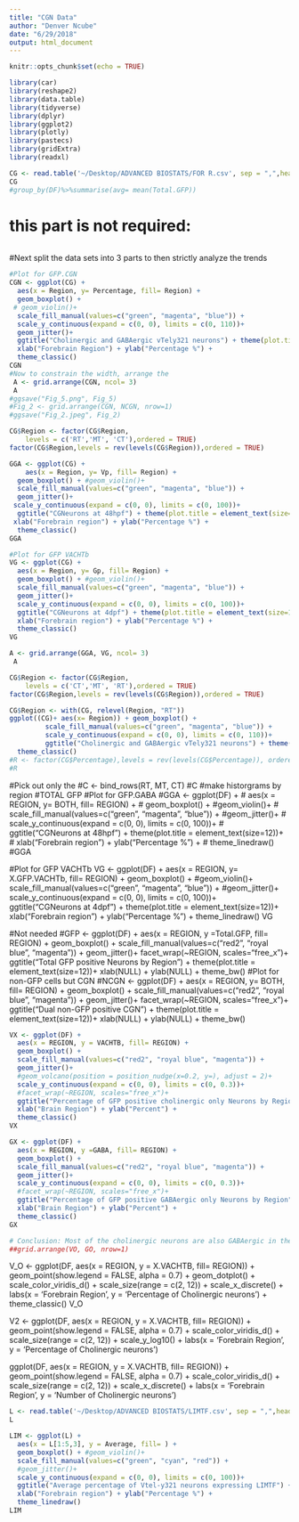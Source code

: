 ```yaml
---
title: "CGN Data"
author: "Denver Ncube"
date: "6/29/2018"
output: html_document
---
```


```r
knitr::opts_chunk$set(echo = TRUE)
```


```r
library(car)
library(reshape2)
library(data.table)
library(tidyverse)
library(dplyr)
library(ggplot2)
library(plotly)
library(pastecs)
library(gridExtra)
library(readxl)
```

```r
CG <- read.table('~/Desktop/ADVANCED BIOSTATS/FOR R.csv', sep = ",",header =T)
CG
#group_by(DF)%>%summarise(avg= mean(Total.GFP))
```
# this part is not required: 


```r


```
#Next split the data sets into 3 parts to then strictly analyze the trends
```r
#Plot for GFP.CGN
CGN <- ggplot(CG) +
  aes(x = Region, y= Percentage, fill= Region) + 
  geom_boxplot() + 
 # geom_violin()+
  scale_fill_manual(values=c("green", "magenta", "blue")) +
  scale_y_continuous(expand = c(0, 0), limits = c(0, 110))+
  geom_jitter()+
  ggtitle("Cholinergic and GABAergic vTely321 neurons") + theme(plot.title =  element_text(size=12))+ 
  xlab("Forebrain Region") + ylab("Percentage %") +
  theme_classic()
CGN
#Now to constrain the width, arrange the 
 A <- grid.arrange(CGN, ncol= 3)
 A
#ggsave("Fig_5.png", Fig_5)
#Fig_2 <- grid.arrange(CGN, NCGN, nrow=1)
#ggsave("Fig_2.jpeg", Fig_2)
```

```r


CG$Region <- factor(CG$Region,
    levels = c('RT','MT', 'CT'),ordered = TRUE)
factor(CG$Region,levels = rev(levels(CG$Region)),ordered = TRUE)

GGA <- ggplot(CG) +
    aes(x = Region, y= Vp, fill= Region) +
  geom_boxplot() + #geom_violin()+ 
  scale_fill_manual(values=c("green", "magenta", "blue")) +
  geom_jitter()+
 scale_y_continuous(expand = c(0, 0), limits = c(0, 100))+
  ggtitle("CGNeurons at 48hpf") + theme(plot.title = element_text(size=12)) +
 xlab("Forebrain region") + ylab("Percentage %") +
  theme_classic()
GGA

#Plot for GFP VACHTb 
VG <- ggplot(CG) +
  aes(x = Region, y= Gp, fill= Region) +
  geom_boxplot() + #geom_violin()+
  scale_fill_manual(values=c("green", "magenta", "blue")) +
  geom_jitter()+
  scale_y_continuous(expand = c(0, 0), limits = c(0, 100))+
  ggtitle("CGNeurons at 4dpf") + theme(plot.title = element_text(size=12))+
  xlab("Forebrain region") + ylab("Percentage %") +
  theme_classic()
VG

A <- grid.arrange(GGA, VG, ncol= 3)
 A
```





```r

CG$Region <- factor(CG$Region,
    levels = c('CT','MT', 'RT'),ordered = TRUE)
factor(CG$Region,levels = rev(levels(CG$Region)),ordered = TRUE)

CG$Region <- with(CG, relevel(Region, "RT"))
ggplot((CG)+ aes(x= Region)) + geom_boxplot() +
         scale_fill_manual(values=c("green", "magenta", "blue")) + 
         scale_y_continuous(expand = c(0, 0), limits = c(0, 110))+
         ggtitle("Cholinergic and GABAergic vTely321 neurons") + theme(plot.title = element_text(size=12))+  xlab("Forebrain Region") + ylab("Percentage %") +
  theme_classic()
#R <- factor(CG$Percentage),levels = rev(levels(CG$Percentage)), ordered = TRUE)
#R
```



#Pick out only the 
#C <- bind_rows(RT, MT, CT)
#C
#make historgrams by region 
#TOTAL  GFP 
#Plot for GFP.GABA
#GGA <- ggplot(DF) +
#  aes(x = REGION, y= BOTH, fill= REGION) +
#  geom_boxplot() + #geom_violin()+ 
#  scale_fill_manual(values=c("green", "magenta", "blue")) +
  #geom_jitter()+
#  scale_y_continuous(expand = c(0, 0), limits = c(0, 100))+
#  ggtitle("CGNeurons at 48hpf") + theme(plot.title = element_text(size=12))+
# xlab("Forebrain region") + ylab("Percentage %") +
#  theme_linedraw()
#GGA

#Plot for GFP VACHTb 
VG <- ggplot(DF) +
  aes(x = REGION, y= X.GFP.VACHTb, fill= REGION) +
  geom_boxplot() + #geom_violin()+
  scale_fill_manual(values=c("green", "magenta", "blue")) +
  #geom_jitter()+
  scale_y_continuous(expand = c(0, 0), limits = c(0, 100))+
  ggtitle("CGNeurons at 4dpf") + theme(plot.title = element_text(size=12))+
  xlab("Forebrain region") + ylab("Percentage %") +
  theme_linedraw()
VG






#Not needed 
#GFP <- ggplot(DF) + aes(x = REGION, y =Total.GFP, fill= REGION) + geom_boxplot() + scale_fill_manual(values=c("red2", "royal blue", "magenta")) + geom_jitter()+  facet_wrap(~REGION, scales="free_x")+ ggtitle("Total GFP positive Neurons by Region") + theme(plot.title = element_text(size=12))+ xlab(NULL) + ylab(NULL) + theme_bw()
#Plot for non-GFP cells but CGN
#NCGN <- ggplot(DF) + aes(x = REGION, y= BOTH, fill= REGION) + geom_boxplot() + scale_fill_manual(values=c("red2", "royal blue", "magenta")) + geom_jitter()+ facet_wrap(~REGION, scales="free_x")+ ggtitle("Dual non-GFP positive CGN ") + theme(plot.title = element_text(size=12))+ xlab(NULL) + ylab(NULL) + theme_bw()


```r
VX <- ggplot(DF) +
  aes(x = REGION, y = VACHTB, fill= REGION) +
  geom_boxplot() +
  scale_fill_manual(values=c("red2", "royal blue", "magenta")) +
  geom_jitter()+
  #geom_volcano(position = position_nudge(x=0.2, y=), adjust = 2)+
  scale_y_continuous(expand = c(0, 0), limits = c(0, 0.3))+
  #facet_wrap(~REGION, scales="free_x")+
  ggtitle("Percentage of GFP positive cholinergic only Neurons by Region") + theme(plot.title = element_text(size=12))+
  xlab("Brain Region") + ylab("Percent") +
  theme_classic()
VX 

GX <- ggplot(DF) +
  aes(x = REGION, y =GABA, fill= REGION) +
  geom_boxplot() +
  scale_fill_manual(values=c("red2", "royal blue", "magenta")) +
  geom_jitter()+
  scale_y_continuous(expand = c(0, 0), limits = c(0, 0.3))+
  #facet_wrap(~REGION, scales="free_x")+
  ggtitle("Percentage of GFP positive GABAergic only Neurons by Region") + theme(plot.title = element_text(size=12))+
  xlab("Brain Region") + ylab("Percent") +
  theme_classic()
GX

# Conclusion: Most of the cholinergic neurons are also GABAergic in the selected region. Caveat is that the sample was taken form 3 anatomical positions we would need to have thinner sections to come up with a volumetric measurement. 
##grid.arrange(VO, GO, nrow=1)
```

V_O <- ggplot(DF, aes(x = REGION, y = X.VACHTB, fill= REGION)) +
geom_point(show.legend = FALSE, alpha = 0.7) +
geom_dotplot() +
scale_color_viridis_d() +
scale_size(range = c(2, 12)) +
scale_x_discrete() + 
labs(x = 'Forebrain Region', y = 'Percentage of Cholinergic neurons') +
  theme_classic()
V_O

V2 <- ggplot(DF, aes(x = REGION, y = X.VACHTB, fill= REGION)) +
geom_point(show.legend = FALSE, alpha = 0.7) +
scale_color_viridis_d() +
scale_size(range = c(2, 12)) +
scale_y_log10() +
labs(x = 'Forebrain Region', y = 'Percentage of Cholinergic neurons')

ggplot(DF, aes(x = REGION, y = X.VACHTB, fill= REGION)) +
geom_point(show.legend = FALSE, alpha = 0.7) +
scale_color_viridis_d() +
scale_size(range = c(2, 12)) +
scale_x_discrete() +
labs(x = 'Forebrain Region', y = 'Number of Cholinergic neurons')

```r
L <- read.table('~/Desktop/ADVANCED BIOSTATS/LIMTF.csv', sep = ",",header =T)
L
```

```r
LIM <- ggplot(L) +
  aes(x = L[1:5,3], y = Average, fill= ) +
  geom_boxplot() + #geom_violin()+
  scale_fill_manual(values=c("green", "cyan", "red")) +
  #geom_jitter()+
  scale_y_continuous(expand = c(0, 0), limits = c(0, 100))+
  ggtitle("Average percentage of Vtel-y321 neurons expressing LIMTF") + theme(plot.title = element_text(size=12))+
  xlab("Forebrain region") + ylab("Percentage %") +
  theme_linedraw()
LIM
```

